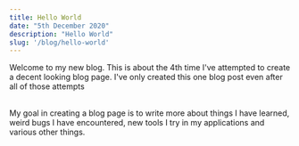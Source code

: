 ```yaml
---
title: Hello World
date: "5th December 2020"
description: "Hello World"
slug: '/blog/hello-world'
---
```



Welcome to my new blog. This is about the 4th time I've attempted to create a decent looking blog page. I've only created this one blog post even after all of those attempts

<br />
My goal in creating a blog page is to write more about things I have learned, weird bugs I have encountered, new tools I try in my applications and various other things.